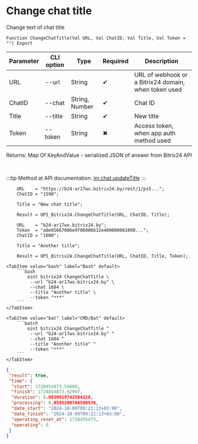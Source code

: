 ﻿---
sidebar_position: 7
---


# Change chat title
 Change text of chat title



`Function ChangeChatTitle(Val URL, Val ChatID, Val Title, Val Token = "") Export`

  | Parameter | CLI option | Type | Required | Description |
  |-|-|-|-|-|
  | URL | --url | String | &#x2714; | URL of webhook or a Bitrix24 domain, when token used |
  | ChatID | --chat | String, Number | &#x2714; | Chat ID |
  | Title | --title | String | &#x2714; | New title |
  | Token | --token | String | &#x2716; | Access token, when app auth method used |

  
  Returns:  Map Of KeyAndValue - serialized JSON of answer from Bitrix24 API

<br/>

:::tip
Method at API documentation: [im.chat.updateTitle](https://dev.1c-bitrix.ru/learning/course/?COURSE_ID=93&LESSON_ID=12105)
:::
<br/>



```bsl title="1C:Enterprise/OneScript code example"
    URL    = "https://b24-ar17wx.bitrix24.by/rest/1/ps5...";
    ChatID = "1598";

    Title = "New chat title";

    Result = OPI_Bitrix24.ChangeChatTitle(URL, ChatID, Title);

    URL    = "b24-ar17wx.bitrix24.by";
    Token  = "a8e65667006e9f06006b12e400000001000...";
    ChatID = "1600";

    Title = "Another title";

    Result = OPI_Bitrix24.ChangeChatTitle(URL, ChatID, Title, Token);
```
 

 <Tabs>
  
    <TabItem value="bash" label="Bash" default>
        ```bash
            oint bitrix24 ChangeChatTitle \
             --url "b24-ar17wx.bitrix24.by" \
             --chat 1684 \
             --title "Another title" \
             --token "***"
        ```
    </TabItem>
  
    <TabItem value="bat" label="CMD/Bat" default>
        ```batch
            oint bitrix24 ChangeChatTitle ^
             --url "b24-ar17wx.bitrix24.by" ^
             --chat 1684 ^
             --title "Another title" ^
             --token "***"
        ```
    </TabItem>
</Tabs>


```json title="Result"
{
 "result": true,
 "time": {
  "start": 1728454873.54688,
  "finish": 1728454873.62997,
  "duration": 0.0830919742584228,
  "processing": 0.0585200786590576,
  "date_start": "2024-10-09T09:21:13+03:00",
  "date_finish": "2024-10-09T09:21:13+03:00",
  "operating_reset_at": 1728455473,
  "operating": 0
 }
}
```
